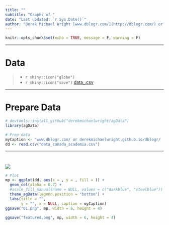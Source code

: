 ```yaml
---
title: ""
subtitle: "Graphs of "
date: "Last updated: `r Sys.Date()`"
author: "Derek Michael Wright [www.dblogr.com/](http://dblogr.com/) or [derekmichaelwright.github.io/dblogr](https://derekmichaelwright.github.io/dblogr/) <derek.wright@usask.ca>"
---
```


```r
knitr::opts_chunk$set(echo = TRUE, message = F, warning = F)
```

---

# Data

> - `r shiny::icon("globe")` 
> - `r shiny::icon("save")` [data_.csv](data_.csv)

---

# Prepare Data

```r
# devtools::install_github("derekmichaelwright/agData")
library(agData)
```

```r
# Prep data
myCaption <- "www.dblogr.com/ or derekmichaelwright.github.io/dblogr/ | Data: "
dd <- read.csv("data_canada_academia.csv")
```

---

# 

![](01.png)

```r
# Plot
mp <- ggplot(dd, aes(x = , y = , fill = )) + 
  geom_col(alpha = 0.7) +
  #scale_fill_manual(name = NULL, values = c("darkblue", "steelblue")) +
  theme_agData(legend.position = "bottom") +
  labs(title = "",
       y = "", x = NULL, caption = myCaption)
ggsave("01.png", mp, width = 6, height = 4)
```

```r
ggsave("featured.png", mp, width = 6, height = 4)
```

